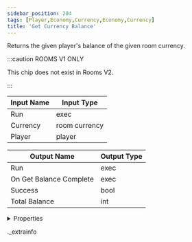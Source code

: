 ```yaml
---
sidebar_position: 204
tags: [Player,Economy,Currency,Economy,Currency]
title: 'Get Currency Balance'
---
```


Returns the given player's balance of the given room currency.

:::caution ROOMS V1 ONLY
    
This chip does not exist in Rooms V2.

:::


<IChip uuid="01659b8a-db44-4b5e-9a58-c366dcfff666" />

| Input Name | Input Type |
|-----------|-----------|
| Run | exec |
| Currency | room currency |
| Player | player |

| Output Name | Output Type |
|-----------|-----------|
| Run | exec |
| On Get Balance Complete | exec |
| Success | bool |
| Total Balance | int |


<details>
  <summary>Properties</summary>
  <div>
    <div>
    <table>
      <thead>
        <tr>
          <th>Room availability:</th>
          <th>Rooms V1 only</th>
        </tr>
        <tr>
          <th>Is beta required?</th>
          <th>No</th>
        </tr>
        <tr>
          <th>Is this chip a trolling risk?</th>
          <th>No</th>
        </tr>
        <tr>
          <th>Is this chip a role assignment risk?</th>
          <th>No</th>
        </tr>
        <tr>
          <th>Chip UUID</th>
          <th>01659b8a-db44-4b5e-9a58-c366dcfff666</th>
        </tr>
      </thead>
    </table>
    </div>
  </div>
</details>

._extrainfo